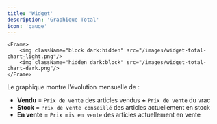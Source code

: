 ```yaml
---
title: 'Widget'
description: 'Graphique Total'
icon: 'gauge'
---
```

    <Frame>
        <img className="block dark:hidden" src="/images/widget-total-chart-light.png"/>
        <img className="hidden dark:block" src="/images/widget-total-chart-dark.png"/>
    </Frame>

Le graphique montre l'évolution mensuelle de :

- **Vendu** = `Prix de vente` des articles vendus **\+** `Prix de vente` du vrac
- **Stock** = `Prix de vente conseillé` des articles actuellement en stock
- **En vente** = `Prix mis en vente` des articles actuellement en vente
